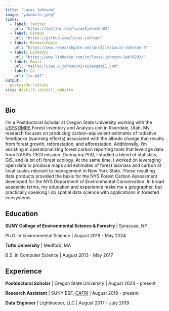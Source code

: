 ```yaml
---
title: "Lucas Johnson"
image: "yosemite.jpeg"
links:
  - label: Twitter
    url: "https://twitter.com/lucaskjohnson03"
  - label: GitHub
    url: "https://github.com/lucas-johnson"
  - label: ResearchGate
    url: "https://www.researchgate.net/profile/Lucas-Johnson-8"
  - label: LinkedIn
    url: "https://www.linkedin.com/in/lucas-johnson-2ab76293/"
  - label: Email
    url: "mailto:lucas.k.johnson03+site@gmail.com"
  - label: CV
    url: "cv.pdf"
output:
  postcards::solana
site: distill::distill_website
---
```

 
## Bio

I’m a Postdoctoral Scholar at Oregon State University working with the [USFS RMRS](https://research.fs.usda.gov/rmrs) Forest Inventory and Analysis unit in Riverdale, Utah. My research focuses on producing carbon-equivalent estimates of radiative feedbacks (warming effects) associated with the albedo change that results from forest growth, reforestation, and afforestation. Additionally, I’m assisting in operationalizing forest carbon reporting tools that leverage data from NASA’s GEDI mission. During my PhD, I studied a blend of statistics, GIS, and (a bit of) forest ecology. At the same time, I worked on leveraging open data to produce maps and estimates of forest biomass and carbon at local scales relevant to management in New York State. These resulting data products provided the basis for the NYS Forest Carbon Assessment developed for the NYS Department of Environmental Conservation. In broad academic terms, my education and experience make me a geographer, but practically speaking I do spatial data science with applications in forested ecosystems.


## Education

**SUNY College of Environmental Science & Forestry** | Syracuse, NY

Ph.D. in Environmental Science | August 2019 - May 2024

**Tufts University** | Medford, MA 

B.S. in Computer Science | August 2013 - May 2017

## Experience

**Postdoctoral Scholar** | Oregon State University | August 2024 - present

**Research Assistant** | SUNY ESF, [CAFRI](http://cafri-ny.org/) | August 2019 - present

**Data Engineer** | Lightkeeper, LLC | August 2017 - July 2019
